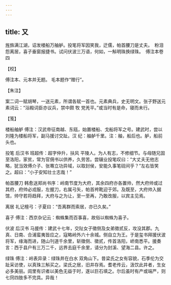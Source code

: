 ```yaml
---
---
---
```

title: 又
---







旌旆满江湖，诏发楼船万舳舻。投笔将军因笑我，迂儒，帕首腰刀是丈夫。　粉泪怨离居，喜子垂窗报捷书。试问伏波三万语，何如，一斛明珠换绿珠。　傅注本卷四





【校】


傅注本、元本并无题。 毛本题作“赠行”。





【朱注】


案二词一赋胡琴，一送元素，所谓各赋一首也。元素典兵，史无明文。张子野送元素词云：“浴殿词臣亦议兵，禁中颇 牧 党羌平。”或当时有是命，寝而未行。





【笺】


楼船舳舻 傅注：汉武帝征南越、东瓯，始置楼船、戈船将军之号。建武时，尝以刘隆为楼船将军，副马援讨交趾。汉 纪：舳舻千里。注：舳，船后也。舻，船前头也。

投笔 后汉书 班超传：超字仲升，扶风 平陵人。为人有志，不修细节。与母随兄固至洛阳，家贫，常为官佣书以供养，久劳苦。尝辍业投笔叹曰：“大丈夫无他志略，犹当效傅介子、张骞立功异域，以取封侯，安能久事笔砚间乎？”左右皆笑之。超曰：“小子安知壮士志哉！”

帕首腰刀 韩愈送郑尚书序：岭南节度为大府，其余四府亦各置帅，然大府帅或过其府，府帅必戎服，左握刀，右属弓矢，帕首袴靴迎于郊。及既至，大府帅入据馆，帅守若将趋拜，大府与之为让，至一至再，乃敢改服，以宾主见焉。

离居 礼记檀弓：子夏曰：“吾离群而索居，亦已久矣。”

喜子 傅注：西京杂记云：蜘蛛集而百事喜，故俗以蜘蛛为喜子。

伏波 后汉书 马援传：建武十七年，交阯女子徵侧及女弟徵贰反，攻没其郡。九真、日南、合浦蛮夷皆应之，寇略岭外六十余城。侧自立为王。于是玺书拜援伏波将军，缘海而进，随山刊道千余里，斩徵侧、徵贰，传首洛阳，峤南悉平。援奏言：西于县户有三万二千，远界去庭千余里，请分为封溪、望海二县。许之。

绿珠 傅注：岭表异录：绿珠井在白水 双角山下。昔梁氏之女有容貌，石季伦为交趾采访使，以真珠三斛买之。梁氏之居，旧井存焉。耆老传云，汲饮此井者，生女必多美丽。闾里有识者以美色无益于时，遂以巨石填之。尔后虽时有产或端严，则七窍四肢多不完具。异哉！
